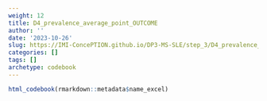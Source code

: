 ```yaml
---
weight: 12
title: D4_prevalence_average_point_OUTCOME
author: ''
date: '2023-10-26'
slug: https://IMI-ConcePTION.github.io/DP3-MS-SLE/step_3/D4_prevalence_average_point_OUTCOME
categories: []
tags: []
archetype: codebook
---
```


```r
html_codebook(rmarkdown::metadata$name_excel)
```
